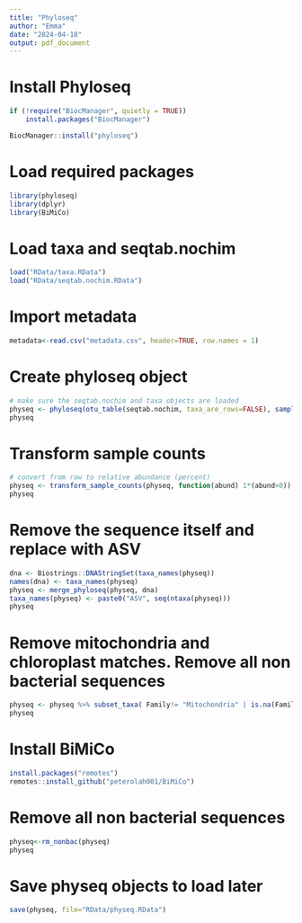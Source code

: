 ```yaml
---
title: "Phyloseq"
author: "Emma"
date: "2024-04-18"
output: pdf_document
---
```


# Install Phyloseq
```r
if (!require("BiocManager", quietly = TRUE))
    install.packages("BiocManager")

BiocManager::install("phyloseq")
```

# Load required packages
```r
library(phyloseq)
library(dplyr)
library(BiMiCo)
```

# Load taxa and seqtab.nochim
```r
load("RData/taxa.RData")
load("RData/seqtab.nochim.RData")
```

# Import metadata
```r
metadata<-read.csv("metadata.csv", header=TRUE, row.names = 1)
```

# Create phyloseq object
```r
# make sure the seqtab.nochim and taxa objects are loaded
physeq <- phyloseq(otu_table(seqtab.nochim, taxa_are_rows=FALSE), sample_data(metadata), tax_table(taxa))
physeq
```

# Transform sample counts
```r
# convert from raw to relative abundance (percent)
physeq <- transform_sample_counts(physeq, function(abund) 1*(abund>0))
physeq
```

# Remove the sequence itself and replace with ASV
```r
dna <- Biostrings::DNAStringSet(taxa_names(physeq))
names(dna) <- taxa_names(physeq)
physeq <- merge_phyloseq(physeq, dna)
taxa_names(physeq) <- paste0("ASV", seq(ntaxa(physeq)))
physeq
```

# Remove mitochondria and chloroplast matches. Remove all non bacterial sequences
```r
physeq <- physeq %>% subset_taxa( Family!= "Mitochondria" | is.na(Family) & Order!="Chloroplast" | is.na(Order) )
physeq
```
# Install BiMiCo
```r
install.packages("remotes")
remotes::install_github("peterolah001/BiMiCo")
```

# Remove all non bacterial sequences
```r
physeq<-rm_nonbac(physeq)
physeq
```

# Save physeq objects to load later
```r
save(physeq, file="RData/physeq.RData")
```

